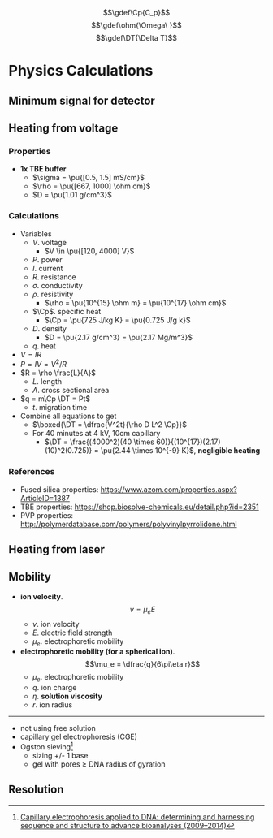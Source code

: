 $$\gdef\Cp{C_p}$$
$$\gdef\ohm{\Omega\ }$$
$$\gdef\DT{\Delta T}$$

# Physics Calculations

## Minimum signal for detector

## Heating from voltage

### Properties
- **1x TBE buffer**
  - $\sigma = \pu{[0.5, 1.5] mS/cm}$
  - $\rho = \pu{[667, 1000] \ohm cm}$
  - $D = \pu{1.01 g/cm^3}$

### Calculations
- Variables
  - $V$. voltage
    - $V \in \pu{[120, 4000] V}$
  - $P$. power
  - $I$. current
  - $R$. resistance
  - $\sigma$. conductivity
  - $\rho$. resistivity
    - $\rho = \pu{10^{15} \ohm m} = \pu{10^{17} \ohm cm}$
  - $\Cp$. specific heat
    - $\Cp = \pu{725 J/kg K} = \pu{0.725 J/g k}$
  - $D$. density
    - $D = \pu{2.17 g/cm^3} = \pu{2.17 Mg/m^3}$
  - $q$. heat
- $V = IR$
- $P = IV = V^2/R$
- $R = \rho \frac{L}{A}$
  - $L$. length
  - $A$. cross sectional area
- $q = m\Cp \DT = Pt$
  - $t$. migration time
- Combine all equations to get
  - $\boxed{\DT = \dfrac{V^2t}{\rho D L^2 \Cp}}$
  - For 40 minutes at 4 kV, 10cm capillary
    - $\DT = \frac{(4000^2)(40 \times 60)}{(10^{17})(2.17)(10)^2(0.725)} = \pu{2.44 \times 10^{-9} K}$, **negligible heating**

### References
- Fused silica properties: https://www.azom.com/properties.aspx?ArticleID=1387
- TBE properties: https://shop.biosolve-chemicals.eu/detail.php?id=2351
- PVP properties: http://polymerdatabase.com/polymers/polyvinylpyrrolidone.html

## Heating from laser

## Mobility
- **ion velocity**. $$v = \mu_e E$$
  - $v$. ion velocity
  - $E$. electric field strength
  - $\mu_e$. electrophoretic mobility
- **electrophoretic mobility (for a spherical ion)**. $$\mu_e = \dfrac{q}{6\pi\eta r}$$
  - $\mu_e$. electrophoretic mobility
  - $q$. ion charge
  - $\eta$. **solution viscosity**
  - $r$. ion radius

---

- not using free solution
- capillary gel electrophoresis (CGE)
- Ogston sieving[^ogston]
  - sizing +/- 1 base
  - gel with pores $\geq$ DNA radius of gyration

## Resolution

[^ogston]: [Capillary electrophoresis applied to DNA: determining and harnessing sequence and structure to advance bioanalyses (2009–2014)](https://www.ncbi.nlm.nih.gov/pmc/articles/PMC4551542/)